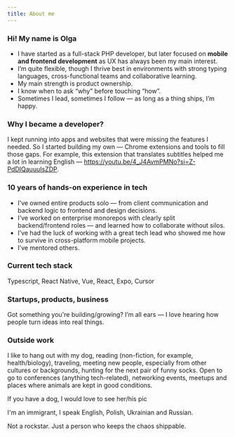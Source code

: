 ```yaml
---
title: About me
---
```



### Hi! My name is Olga
- I have started as a full-stack PHP developer, but later focused on **mobile and frontend development** as UX has always been my main interest.
- I’m quite flexible, though I thrive best in environments with strong typing languages, cross-functional teams and collaborative learning.
- My main strength is product ownership.
- I know when to ask “why” before touching “how”.
- Sometimes I lead, sometimes I follow — as long as a thing ships, I’m happy.

### Why I became a developer?
I kept running into apps and websites that were missing the features I needed.
So I started building my own — Chrome extensions and tools to fill those gaps.
For example, this extension that translates subtitles helped me a lot in learning English — https://youtu.be/4_J4AvmPMNo?si=Z-PdDIQauuuIsZDP.

### 10 years of hands-on experience in tech
- I’ve owned entire products solo — from client communication and backend logic to frontend and design decisions.
- I’ve worked on enterprise monorepos with clearly split backend/frontend roles — and learned how to collaborate without silos.
- I’ve had the luck of working with a great tech lead who showed me how to survive in cross-platform mobile projects.
- I’ve mentored others.

### Current tech stack
Typescript, React Native, Vue, React, Expo, Cursor

### Startups, products, business
Got something you're building/growing? I’m all ears — I love hearing how people turn ideas into real things.

### Outside work
I like to hang out with my dog, reading (non-fiction, for example, health/biology), traveling, meeting new people,
especially from other cultures or backgrounds, hunting for the next pair of funny socks.
Open to go to conferences (anything tech-related), networking events, meetups and places where animals are kept in good conditions.

<Callout type='warning' emoji="🐶">If you have a dog, I would love to see her/his pic</Callout>

I'm an immigrant, I speak English, Polish, Ukrainian and Russian.

Not a rockstar. Just a person who keeps the chaos shippable.

